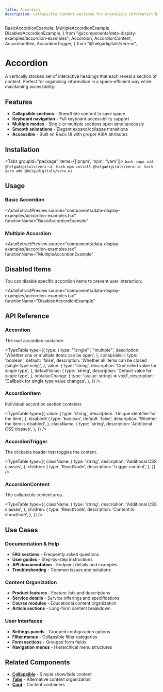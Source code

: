 ```yaml
---
title: Accordion
description: Collapsible content sections for organizing information hierarchically
---
```


  BasicAccordionExample,
  MultipleAccordionExample,
  DisabledAccordionExample,
} from "@/components/data-display-examples/accordion-examples";
  Accordion,
  AccordionContent,
  AccordionItem,
  AccordionTrigger,
} from "@helgadigitals/vera-ui";

# Accordion

A vertically stacked set of interactive headings that each reveal a section of content. Perfect for organizing information in a space-efficient way while maintaining accessibility.

## Features

- **Collapsible sections** - Show/hide content to save space
- **Keyboard navigation** - Full keyboard accessibility support
- **Multiple modes** - Single or multiple sections open simultaneously
- **Smooth animations** - Elegant expand/collapse transitions
- **Accessible** - Built on Radix UI with proper ARIA attributes

## Installation


<Tabs groupId="package" items={['pnpm', 'npm', 'yarn']}>
    <Tab value="pnpm" >
      ```bash
      pnpm add @helgadigitals/vera-ui
      ```
    </Tab>
    <Tab value="npm" >
      ```bash
      npm install @helgadigitals/vera-ui
      ```
    </Tab>
    <Tab value="yarn" >
      ```bash
      yarn add @helgadigitals/vera-ui
      ```
    </Tab>
</Tabs>

## Usage

### Basic Accordion

<AutoExtractPreview 
  source="components/data-display-examples/accordion-examples.tsx" 
  functionName="BasicAccordionExample"
>
  <BasicAccordionExample />
</AutoExtractPreview>

### Multiple Accordion

<AutoExtractPreview 
  source="components/data-display-examples/accordion-examples.tsx" 
  functionName="MultipleAccordionExample"
>
  <MultipleAccordionExample />
</AutoExtractPreview>

## Disabled Items

You can disable specific accordion items to prevent user interaction:

<AutoExtractPreview 
  source="components/data-display-examples/accordion-examples.tsx" 
  functionName="DisabledAccordionExample"
>
  <DisabledAccordionExample />
</AutoExtractPreview>

## API Reference

### Accordion

The root accordion container.

<TypeTable
  type={{
    type: {
      type: '"single" | "multiple"',
      description: 'Whether one or multiple items can be open',
    },
    collapsible: {
      type: 'boolean',
      default: 'false',
      description: 'Whether all items can be closed (single type only)',
    },
    value: {
      type: 'string',
      description: 'Controlled value for single type',
    },
    defaultValue: {
      type: 'string',
      description: 'Default value for single type',
    },
    onValueChange: {
      type: '(value: string) => void',
      description: 'Callback for single type value changes',
    },
  }}
/>

### AccordionItem

Individual accordion section container.

<TypeTable
  type={{
    value: {
      type: 'string',
      description: 'Unique identifier for the item',
    },
    disabled: {
      type: 'boolean',
      default: 'false',
      description: 'Whether the item is disabled',
    },
    className: {
      type: 'string',
      description: 'Additional CSS classes',
    },
  }}
/>

### AccordionTrigger

The clickable header that toggles the content.

<TypeTable
  type={{
    className: {
      type: 'string',
      description: 'Additional CSS classes',
    },
    children: {
      type: 'ReactNode',
      description: 'Trigger content',
    },
  }}
/>

### AccordionContent

The collapsible content area.

<TypeTable
  type={{
    className: {
      type: 'string',
      description: 'Additional CSS classes',
    },
    children: {
      type: 'ReactNode',
      description: 'Content to show/hide',
    },
  }}
/>

## Use Cases

### Documentation & Help
- **FAQ sections** - Frequently asked questions
- **User guides** - Step-by-step instructions
- **API documentation** - Endpoint details and examples
- **Troubleshooting** - Common issues and solutions

### Content Organization
- **Product features** - Feature lists and descriptions
- **Service details** - Service offerings and specifications
- **Course modules** - Educational content organization
- **Article sections** - Long-form content breakdown

### User Interfaces
- **Settings panels** - Grouped configuration options
- **Filter menus** - Collapsible filter categories
- **Form sections** - Grouped form fields
- **Navigation menus** - Hierarchical menu structures

## Related Components

- **[Collapsible](/docs/components/data-display/collapsible)** - Simple show/hide content
- **[Tabs](/docs/components/data-display/tabs)** - Alternative content organization
- **[Card](/docs/components/data-display/card)** - Content containers